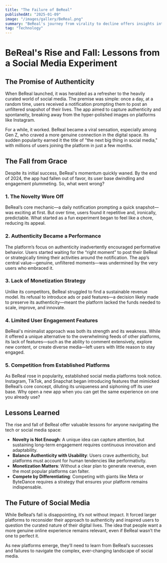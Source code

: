 ```yaml
---
title: "The Failure of BeReal"
publishedAt: "2025-01-09"
image: "/images/gallery/BeReal.png"
summary: "BeReal's journey from virality to decline offers insights into the social media landscape."
tag: "Technology"
---
```


# BeReal's Rise and Fall: Lessons from a Social Media Experiment  

## The Promise of Authenticity  

When BeReal launched, it was heralded as a refresher to the heavily curated world of social media. The premise was simple: once a day, at a random time, users received a notification prompting them to post an unfiltered snapshot of their lives. The app aimed to capture authenticity and spontaneity, breaking away from the hyper-polished images on platforms like Instagram.  

For a while, it worked. BeReal became a viral sensation, especially among Gen Z, who craved a more genuine connection in the digital space. Its sudden popularity earned it the title of "the next big thing in social media," with millions of users joining the platform in just a few months.  

## The Fall from Grace  

Despite its initial success, BeReal's momentum quickly waned. By the end of 2024, the app had fallen out of favor, its user base dwindling and engagement plummeting. So, what went wrong?  

### 1. **The Novelty Wore Off**  
BeReal’s core mechanic—a daily notification prompting a quick snapshot—was exciting at first. But over time, users found it repetitive and, ironically, predictable. What started as a fun experiment began to feel like a chore, reducing its appeal.  

### 2. **Authenticity Became a Performance**  
The platform’s focus on authenticity inadvertently encouraged performative behavior. Users started waiting for the “right moment” to post their BeReal or strategically timing their activities around the notification. The app’s central value—genuine, unfiltered moments—was undermined by the very users who embraced it.  

### 3. **Lack of Monetization Strategy**  
Unlike its competitors, BeReal struggled to find a sustainable revenue model. Its refusal to introduce ads or paid features—a decision likely made to preserve its authenticity—meant the platform lacked the funds needed to scale, improve, and innovate.  

### 4. **Limited User Engagement Features**  
BeReal's minimalist approach was both its strength and its weakness. While it offered a unique alternative to the overwhelming feeds of other platforms, its lack of features—such as the ability to comment extensively, explore new content, or create diverse media—left users with little reason to stay engaged.  

### 5. **Competition from Established Platforms**  
As BeReal rose in popularity, established social media platforms took notice. Instagram, TikTok, and Snapchat began introducing features that mimicked BeReal’s core concept, diluting its uniqueness and siphoning off its user base. Why open a new app when you can get the same experience on one you already use?  

## Lessons Learned  

The rise and fall of BeReal offer valuable lessons for anyone navigating the tech or social media space:  

- **Novelty is Not Enough**: A unique idea can capture attention, but sustaining long-term engagement requires continuous innovation and adaptability.  
- **Balance Authenticity with Usability**: Users crave authenticity, but platforms must account for human tendencies like performativity.  
- **Monetization Matters**: Without a clear plan to generate revenue, even the most popular platforms can falter.  
- **Compete by Differentiating**: Competing with giants like Meta or ByteDance requires a strategy that ensures your platform remains indispensable.  

## The Future of Social Media  

While BeReal’s fall is disappointing, it’s not without impact. It forced larger platforms to reconsider their approach to authenticity and inspired users to question the curated nature of their digital lives. The idea that people want a more genuine online experience remains relevant, even if BeReal wasn’t the one to perfect it.  

As new platforms emerge, they’ll need to learn from BeReal’s successes and failures to navigate the complex, ever-changing landscape of social media.  


